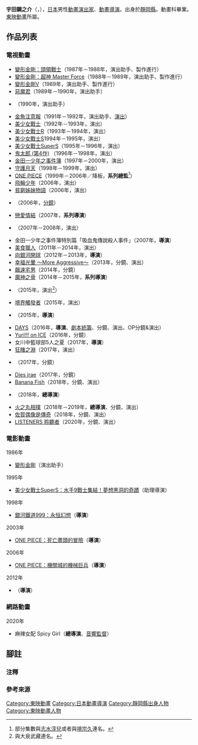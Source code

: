 {{multiple issues|
{{Notability Unreferenced|time=2016-08-21T17:55:42+00:00}}
{{Primarysources|time=2016-08-21T17:55:42+00:00}}
}}
{{noteTA|G1=Anime}}
{{japanese|japanese=宇田 鋼之介|kana=うだ こうのすけ|romaji=Uda Kōnosuke}}
'''宇田鋼之介'''（{{lang-ja|宇田 鋼之介}}，{{bd|1966年|||}}），[[日本|日本]]男性[[動畫|動畫]][[戲劇|演出家]]、[[動畫導演|動畫導演]]。出身於[[靜岡縣|靜岡縣]]。{{link-ja|東京設計専門學校|東京デザイン専門学校}}動畫科畢業。[[東映動畫|東映動畫]]所屬。
<!--
== 來歷 ==
中学時代は映画に没頭し、8mmフィルムで映像制作などをして過ごす<ref name="nerima">{{cite web|url=https://animation-nerima.jp/topics/feature/vol09/|title=練馬区の新PRアニメ『タイムカプセル＋』公開開始！宇田鋼之介監督インタビュー|publisher=練馬アニメーションサイト|date=August 14, 2015|accessdate=March 21, 2022}}</ref>。電気を学ぶ為工業高校に進学後、歴史への興味が強くなり史学科志望に転向したが大学受験に失敗<ref name="rireki1">{{cite web|url=https://neriani.jp/archives/history0013|title=第13回：宇田鋼之介氏（アニメ監督、演出家）のアニメ「履歴書」《その１》|publisher=練馬アニメーション|date=May 31, 2019|accessdate=March 21, 2022}}</ref>。それでも合格した大学はあったが進学せず呆然とした日々を過ごす中<ref name="rireki1"/><ref name="nerima"/>、創作と絵を描くことが好きだったことや、映像制作、同人誌制作などの経験からアニメ業界を志し、両親を説得して東京デザイン専門学校に入学<ref name="rireki1"/>。

専門学校入学後は勉強に勤しむ傍ら『[[戦え!超ロボット生命体トランスフォーマー|戦え!超ロボット生命体トランスフォーマー]]』の動画トレスのアルバイトをやりつつ<ref name="TFG2021">谷澤崇編「トランスフォーマー ザ・ムービー証言集」『トランスフォーマージェネレーション2021』[[ヒーローX|ヒーローX]]、[[2021年|2021年]][[5月20日|5月20日]]、ISBN 978-4-8019-2682-0、77-78頁。</ref>、専門学校の仲間と共に自主制作作品に取り組む。この自主制作で監督を務めたことから演出という仕事やプロの現場への思いが強くなる<ref name="rireki1"/>。その自主制作の様子を見ていた専門学校の講師に誘われ、在学中のまま制作会社に入社<ref name="rireki2">{{cite web|url=https://neriani.jp/archives/history0014|title=第14回：宇田鋼之介氏（アニメ監督、演出家）のアニメ「履歴書」《その２》|publisher=練馬アニメーション|date=June 30, 2019|accessdate=March 21, 2022}}</ref>。初仕事となった「[[新生フィナンシャル|ほのぼのレイク]]」CMアニメの制作進行などをこなすのち、会社社長から東映動画（現・[[東映アニメーション|東映アニメーション]]）出向の話を受け<ref name="rireki2"/>合作長編アニメ『[[トランスフォーマー_ザ・ムービー|トランスフォーマー ザ・ムービー]]』制作班に演出助手として配属<ref name="rireki2"/>。制作終了後、同作の日本側制作総指揮であった[[森下孝三|森下孝三]]から誘いを受けパイロット作品の制作進行・演出助手を担当<ref name="rireki2"/>。そのまま『[[戦え!超ロボット生命体トランスフォーマー2010|トランスフォーマー シーズン3]]』の制作進行に組み込まれ<ref name="TFG2021"/>、東映動画に残留<ref name="rireki2"/>。『悪魔くん』参加時に[[佐藤順一|佐藤順一]]の仕事に衝撃を受け<ref name="rireki3">{{cite web|url=https://neriani.jp/archives/history0015|title=第15回：宇田鋼之介氏（アニメ監督、演出家）のアニメ「履歴書」《その３》|publisher=練馬アニメーション|date=July 31, 2019|accessdate=March 21, 2022}}</ref>、彼の下で研鑽を積み『[[きんぎょ注意報|きんぎょ注意報]]』で演出デビュー<ref name="rireki3"/>。

1999年6月にテレビアニメ『[[ONE_PIECE_(アニメ)|ONE PIECE]]』のシリーズディレクターに就任<ref name="twitter">{{Twitter status|tanusuke45|1029879166550695936|宇田鋼之介（@tanusuke45）の2018年8月16日のツイート}}</ref>。10月の放送まで脚本もデザインも決まってない中短期間で下準備と第1話・OPを制作<ref name="twitter"/>。初代シリーズディレクターとして6年間務め<ref name="nerima"/>宇田の代表作となった<ref name="eiga">{{cite web|url=https://eiga.com/movie/57766/interview/|title=練馬区の新PRアニメ『タイムカプセル＋』公開開始！宇田鋼之介監督インタビュー|publisher=映画.com|date=May 18, 2012|accessdate=March 21, 2022}}</ref>。この他、監督作品の『[[虹色ほたる_〜永遠の夏休み〜|虹色ほたる 〜永遠の夏休み〜]]』ではCGを用いず伝統的な手描きアニメの手法を採用する<ref name="eiga"/>一方で、『[[マジンボーン|マジンボーン]]』では2DパートとCGパートを分けCGパートコンテに特撮作品のコンテを担当しているなかの☆陽を起用する<ref name="GEEK">{{cite web|url=https://akiba-souken.com/article/20504/?page=3|title=（3ページ目）春アニメ実力ランキング1位「マジンボーン」はダークヒーロー物だった！宇田監督×鷲尾Pインタビュー 前編|publisher=アキバ総研|date=June 19, 2014|accessdate=March 21, 2022}}</ref>など表現手法にも拘る。

== 人物 ==
作品制作においては各登場人物の性格、成績、家族構成や幼少期の過ごし方などといった、ストーリーに直接関係しないかもしれない部分の設定を考えている。このスタイルを採った理由の一つとして小説『[[赤毛のアン|赤毛のアン]]』におけるキャラクター描写に衝撃を受けたことを挙げている<ref name="nerima2">{{cite web|url=https://animation-nerima.jp/event/anime-project/project2018/report/|title=練馬区アニメイベント アニメプロジェクトin大泉 2018開催報告|publisher=練馬アニメーションサイト|accessdate=March 21, 2022}}</ref>。

好きだった作品に『[[宇宙戦艦ヤマト|宇宙戦艦ヤマト]]』『[[銀河鉄道999|銀河鉄道999]]』、影響を受けた作品に『[[スター・ウォーズシリーズ|スターウォーズ]]』や『[[ジョーズ|ジョーズ]]』、『[[羊たちの沈黙|羊たちの沈黙]]』を挙げている<ref name="nerima"/>。

演出助手時代、仕事への情熱を失い業界を辞めようとしたことがある<ref name="rireki3"/>。この時同じく退職を考えていた同僚の[[五十嵐卓哉|五十嵐卓哉]]から「[[佐藤順一|佐藤順一]]という人がすごい。この人のもとでもう少し続けたい。」という話を聞く<ref name="rireki3"/>。当時の宇田は自分の関わった作品しか視聴しなくなっていた為、五十嵐の話で佐藤の存在を初めて知った<ref name="rireki3"/>。その矢先に佐藤がシリーズディレクターを務める『悪魔くん』班に配属。佐藤の仕事が宇田の理想に近かったことから彼の弟子を自称し手腕を盗むことに必死になった<ref name="rireki3"/>。また、同じ班にいた五十嵐や[[幾原邦彦|幾原邦彦]]、佐々木憲世などの同年代のスタッフからも互いに刺激しあい切磋琢磨する日々を送ったことも「幸運だった」と宇田は語っている<ref name="rireki3"/>。その後、演出を1本できたら心置きなく辞めようと思い『きんぎょ注意報』の演出に臨むが、編集や音楽付け、アフレコの進め方に至るまでイメージしていたものとかけ離れていたことに悔しさを感じ業界に留まることを決めた<ref name="nerima"/><ref name="rireki3"/>。この時のことを宇田自身は「ベストの尽くし方がヘタクソだった」と振り返っている<ref name="rireki3"/>。
-->
== 作品列表 ==
=== 電視動畫 ===
* [[變形金剛：頭領戰士|變形金剛：頭領戰士]]（1987年－1988年，演出助手、製作進行）
* [[變形金剛：超神_Master_Force|變形金剛：超神 Master Force]]（1988年－1989年，演出助手、製作進行）
* [[變形金剛Ｖ|變形金剛V]]（1989年，演出助手、製作進行）
* [[靈幻小子|惡魔君]]（1989年－1990年，演出助手）
* {{link-ja|夠了！阿太郎 (1990年版)|もーれつア太郎}}（1990年，演出助手）
* [[金魚注意報|金魚注意報]]（1991年－1992年，演出助手、[[戲劇|演出]]）
* [[美少女戰士_(動畫)|美少女戰士]]（1992年－1993年，演出）
* [[美少女戰士R|美少女戰士R]]（1993年－1994年，演出）
* [[美少女戰士S|美少女戰士S]]1994年－1995年，演出）
* [[美少女戰士SuperS|美少女戰士SuperS]]（1995年－1996年，演出）
* [[鬼太郎|鬼太郎 (第4作)]] （1996年－1998年，演出）
* [[金田一少年之事件簿_(動畫)|金田一少年之事件簿]]（1997年－2000年，演出）
* [[守護月天|守護月天]]（1998年－1999年，演出）
* [[ONE_PIECE_(動畫)|ONE PIECE]]（1999年－2006年／降板，'''系列總監'''<ref group="注">部分集數與[[志水淳兒|志水淳兒]]或者與[[境宗久|境宗久]]連名。</ref>）
* [[飛輪少年|飛輪少年]]（2006年，演出）
* [[貧窮姊妹物語|貧窮姊妹物語]]（2006年，演出）
* {{link-ja|銀色的奧林西斯|銀色のオリンシス}}（2006年，[[分鏡|分鏡]]）
* [[戀愛情結|戀愛情結]]（2007年，'''系列導演'''）
* {{link-ja|旁邊的兒童 我的火腿組|はたらキッズ マイハム組}}（2007年－2008年，演出）
* 金田一少年之事件簿特別篇「吸血鬼傳說殺人事件」（2007年，'''導演'''）
* [[美食獵人|美食獵人]]（2011年－2014年，演出）
* [[向銀河開球|向銀河開球]]（2012年－2013年，'''導演'''）
* [[幸福光暈|幸福光暈 ～More Aggressive～]]（2013年，分鏡、演出）
* [[飆速宅男|飆速宅男]]（2014年，分鏡）
* [[魔神之骨|魔神之骨]]（2014年－2015年，'''系列導演'''）
* {{link-ja|WASIMO|WASIMO}}（2015年，演出<ref group="注">與大泉武藏連名。</ref>）
* [[境界觸發者|境界觸發者]]（2015年，演出）
* {{link-ja|ONE PIECE ～霧之島的冒險～|ONE PIECE 〜アドベンチャー オブ ネブランディア〜}}（2015年，'''導演'''）
* [[DAYS_(漫畫)|DAYS]]（2016年，'''導演'''、[[劇本統籌|劇本統籌]]、分鏡、演出、OP分鏡&演出）
* [[Yuri!!!_on_ICE|Yuri!!! on ICE]]（2016年，分鏡）
* 女川中籃球部5人之夏（2017年，'''導演'''）
* [[狂賭之淵|狂賭之淵]]（2017年，演出）
* {{link-ja|ONE PIECE 東海特別篇 ～魯夫與四位夥伴的大冒險～|ONE PIECE エピソードオブ東の海 〜ルフィと4人の仲間の大冒険!!〜}}（2017年，分鏡）
* [[Dies_irae_-Also_sprach_Zarathustra-|Dies irae]]（2017年，分鏡）
* [[Banana_Fish|Banana Fish]]（2018年，分鏡、演出）
* {{link-ja|ONE PIECE 空島特別篇|ONE PIECE エピソードオブ空島}}（2018年，'''總導演'''）
* [[火之丸相撲|火之丸相撲]]（2018年－2019年，'''總導演'''、分鏡、演出）
* [[佐賀偶像是傳奇|佐賀偶像是傳奇]]（2018年，分鏡、演出）
* [[LISTENERS_聆聽者|LISTENERS 聆聽者]]（2020年，分鏡、演出）

=== 電影動畫 ===
; 1986年
* [[變形金剛_(卡通)|變形金剛]]（演出助手{{Refnest|group="注"|工作人員表未顯示<ref>{{cite web|url=https://twitter.com/tanusuke45/status/478210833152229377|title=2014年6月16日0:22 (JST)|work=宇田鋼之介的[[Twitter|Twitter]]|date=2014-06-16|accessdate=2014-06-16|language=ja}}</ref><ref>{{cite web|url=https://twitter.com/tanusuke45/status/633637578248290305|title=2015年8月18日21:52 (JST)|work=宇田鋼之介的Twitter|date=2015-08-18|accessdate=2015-08-18|language=ja}}</ref>。}}）
; 1995年
* [[劇場版美少女戰士SuperS|美少女戰士SuperS：水手9戰士集結！夢想黑洞的奇蹟]]（助理導演）
; 1998年
* [[銀河鐵道999#劇場版|銀河鐵道999：永恒幻想]]（'''導演'''）
; 2003年
* [[ONE_PIECE_死亡盡頭的冒險|ONE PIECE：死亡盡頭的冒險]]（'''導演'''）
; 2006年
* [[ONE_PIECE_機關城的機械巨兵|ONE PIECE：機關城的機械巨兵]]（'''導演'''）
; 2012年
* {{link-ja|虹色螢火蟲 ～永遠的暑假～|虹色ほたる 〜永遠の夏休み〜}}（'''導演'''）

=== 網路動畫 ===
; 2020年
* 麻辣女配 Spicy Girl（'''總導演'''、[[音效指導|音響監督]]）

== 腳註 ==
=== 注釋 ===
{{reflist|group="注"}}

=== 參考來源 ===
{{reflist}}

{{宇田鋼之介執導作品}}
{{Normdaten}}
{{DEFAULTSORT:Uda Kōnosuke}}
[[Category:東映動畫|Category:東映動畫]]
[[Category:日本動畫導演|Category:日本動畫導演]]
[[Category:靜岡縣出身人物|Category:靜岡縣出身人物]]
[[Category:東映動畫人物|Category:東映動畫人物]]